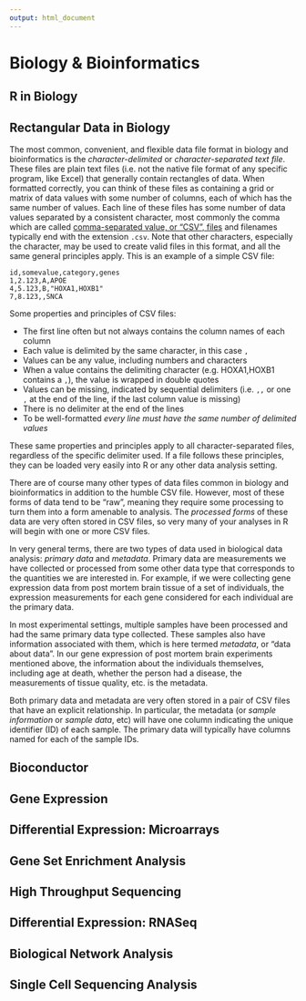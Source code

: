 ```yaml
---
output: html_document
---
```


# Biology & Bioinformatics

## R in Biology {#bio-r}

## Rectangular Data in Biology

The most common, convenient, and flexible data file format in biology and
bioinformatics is the *character-delimited* or *character-separated text file*.
These files are plain text files (i.e. not the native file format of any
specific program, like Excel) that generally contain rectangles of data. When
formatted correctly, you can think of these files as containing a grid or matrix
of data values with some number of columns, each of which has the same number of
values. Each line of these files has some number of data values separated by a
consistent character, most commonly the comma which are called [comma-separated
value, or "CSV", files](https://en.wikipedia.org/wiki/Comma-separated_values)
and filenames typically end with the extension `.csv`. Note that
other characters, especially the <Tab> character, may be used to create valid
files in this format, and all the same general principles apply. This is an
example of a simple CSV file:

```
id,somevalue,category,genes
1,2.123,A,APOE
4,5.123,B,"HOXA1,HOXB1"
7,8.123,,SNCA
```

Some properties and principles of CSV files:

* The first line often but not always contains the column names of each column
* Each value is delimited by the same character, in this case `,`
* Values can be any value, including numbers and characters
* When a value contains the delimiting character (e.g. HOXA1,HOXB1 contains a
  `,`), the value is wrapped in double quotes
* Values can be missing, indicated by sequential delimiters (i.e. `,,` or one
  `,` at the end of the line, if the last column value is missing)
* There is no delimiter at the end of the lines
* To be well-formatted *every line must have the same number of delimited
  values*

These same properties and principles apply to all character-separated files,
regardless of the specific delimiter used. If a file follows these principles,
they can be loaded very easily into R or any other data analysis setting.

::: {.box .note}
There are of course many other types of data files common in biology and
bioinformatics in addition to the humble CSV file. However, most of these forms
of data tend to be "raw", meaning they require some processing to turn them into
a form amenable to analysis. The *processed forms* of these data are very often
stored in CSV files, so very many of your analyses in R will begin with one or
more CSV files.
:::

In very general terms, there are two types of data used in biological data
analysis: *primary data* and *metadata*. Primary data are measurements we have
collected or processed from some other data type that corresponds to the
quantities we are interested in. For example, if we were collecting gene
expression data from post mortem brain tissue of a set of individuals, the
expression measurements for each gene considered for each individual are the
primary data.

In most experimental settings, multiple samples have been processed and had the
same primary data type collected. These samples also have information associated
with them, which is here termed *metadata*, or "data about data".
In our gene expression of post mortem brain experiments mentioned above, the
information about the individuals themselves, including age at death,
whether the person had a disease, the measurements of tissue quality, etc. is
the metadata.

Both primary data and metadata are very often stored in a pair of CSV files that
have an explicit relationship. In particular, the metadata (or *sample
information* or *sample data*, etc) will have one column indicating the unique
identifier (ID) of each sample. The primary data will typically have columns
named for each of the sample IDs.

## Bioconductor {#bio-bioconductor}

## Gene Expression {#bio-geneexp}

## Differential Expression: Microarrays {#bio-micro}

## Gene Set Enrichment Analysis {#bio-gsea}

## High Throughput Sequencing {#bio-hts}

## Differential Expression: RNASeq {#bio-rnaseq}

## Biological Network Analysis {#bio-networks}

## Single Cell Sequencing Analysis {#bio-scseq}
